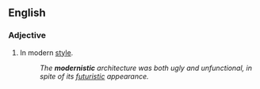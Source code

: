 ==English==
===Adjective===
{{en-adj}}

#In modern [[style]].
#:''The '''modernistic''' architecture was both ugly and unfunctional, in spite of its [[futuristic]] appearance.''